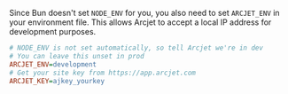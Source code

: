 Since Bun doesn't set `NODE_ENV` for you, you also need to set `ARCJET_ENV` in
your environment file. This allows Arcjet to accept a local IP address for
development purposes.

```ini title=".env.local"
# NODE_ENV is not set automatically, so tell Arcjet we're in dev
# You can leave this unset in prod
ARCJET_ENV=development
# Get your site key from https://app.arcjet.com
ARCJET_KEY=ajkey_yourkey
```
